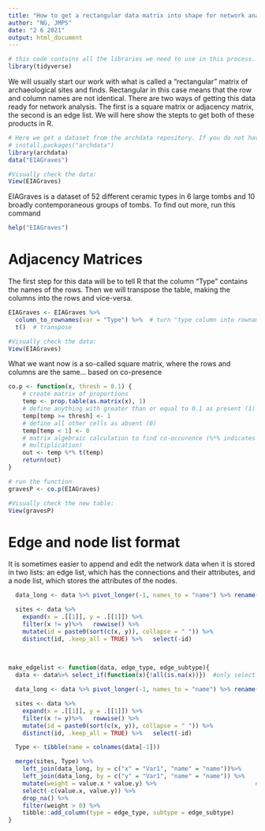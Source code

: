 ```yaml
---
title: "How to get a rectangular data matrix into shape for network analysis"
author: "NG, JMPS"
date: "2 6 2021"
output: html_document
---
```

```r
# this code contains all the libraries we need to use in this process. If they are not present, use install.packages("pacakge x") to get them.
library(tidyverse)
```

We will usually start our work with what is called a "rectangular" matrix of archaeological sites and finds. Rectangular in this case means that the row and column names are not identical. There are two ways of getting this data ready for network analysis. The first is a square matrix or adjacency matrix, the second is an edge list. We will here show the stepts to get both of these products in R.

```r
# Here we get a dataset from the archdata repository. If you do not have this on your R installation yet, run:
# install.packages("archdata")
library(archdata) 
data("EIAGraves")

#Visually check the data:
View(EIAGraves)
```

EIAGraves is a dataset of 52 different ceramic types in 6 large tombs and 10 broadly contemporaneous groups of tombs. To find out more, run this command
```r
help("EIAGraves")
```

# Adjacency Matrices

The first step for this data will be to tell R that the column "Type" contains the names of the rows. Then we will transpose the table, making the columns into the rows and vice-versa.
```r
EIAGraves <- EIAGraves %>% 
  column_to_rownames(var = "Type") %>%  # turn "type column into rownames
  t()  # transpose

#Visually check the data:
View(EIAGraves)
```

What we want now is a so-called square matrix, where the rows and columns are the same...
based on co-presence


```r
co.p <- function(x, thresh = 0.1) {
    # create matrix of proportions
    temp <- prop.table(as.matrix(x), 1)
    # define anything with greater than or equal to 0.1 as present (1)
    temp[temp >= thresh] <- 1
    # define all other cells as absent (0)
    temp[temp < 1] <- 0
    # matrix algebraic calculation to find co-occurence (%*% indicates matrix
    # multiplication)
    out <- temp %*% t(temp)
    return(out)
}

# run the function
gravesP <- co.p(EIAGraves)

#Visually check the new table:
View(gravesP)
```


# Edge and node list format
It is sometimes easier to append and edit the network data when it is stored in two lists: an edge list, which has the connections and their attributes, and a node list, which stores the attributes of the nodes.



```r
  data_long <- data %>% pivot_longer(-1, names_to = "name") %>% rename(Var1 = 1)  #make data long

  sites <- data %>%                                                    #get all pairs of sites
    expand(x = .[[1]], y = .[[1]]) %>%
    filter(x != y)%>%   rowwise() %>%
    mutate(id = paste0(sort(c(x, y)), collapse = " ")) %>%
    distinct(id, .keep_all = TRUE) %>%   select(-id)
    
    
```

```r

make_edgelist <- function(data, edge_type, edge_subtype){
  data <- data%>% select_if(function(x){!all(is.na(x))})  #only select those coumns that have values in them

  data_long <- data %>% pivot_longer(-1, names_to = "name") %>% rename(Var1 = 1)  #make data long

  sites <- data %>%                                                    #get all pairs of sites
    expand(x = .[[1]], y = .[[1]]) %>%
    filter(x != y)%>%   rowwise() %>%
    mutate(id = paste0(sort(c(x, y)), collapse = " ")) %>%
    distinct(id, .keep_all = TRUE) %>%   select(-id)

  Type <- tibble(name = colnames(data[-1]))                             #get all edge types

  merge(sites, Type) %>%
    left_join(data_long, by = c("x" = "Var1", "name" = "name"))%>%
    left_join(data_long, by = c("y" = "Var1", "name" = "name")) %>%    #merge the data
    mutate(weight = value.x * value.y) %>%                            #multiply the pairs
    select(-c(value.x, value.y)) %>%
    drop_na() %>%
    filter(weight > 0) %>%
    tibble::add_column(type = edge_type, subtype = edge_subtype)
}
```







